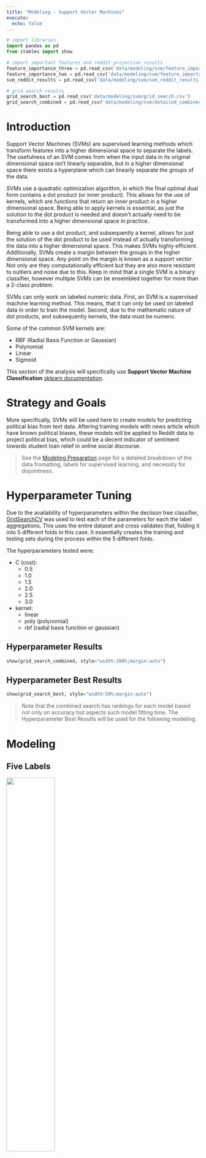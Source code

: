 ```yaml
---
title: "Modeling - Support Vector Machines"
execute:
  echo: false
---
```


```python
# import libraries
import pandas as pd
from itables import show

# import important features and reddit projection results
feature_importance_three = pd.read_csv('data/modeling/svm/feature_importance_three.csv')
feature_importance_two = pd.read_csv('data/modeling/svm/feature_importance_two.csv')
svm_reddit_results = pd.read_csv('data/modeling/svm/svm_reddit_results.csv')

# grid search results
grid_search_best = pd.read_csv('data/modeling/svm/grid_search.csv')
grid_search_combined = pd.read_csv('data/modeling/svm/detailed_combined.csv')

```

# Introduction

Support Vector Machines (SVMs) are supervised learning methods which transform features into a higher dimensional space to separate the labels. The usefulness of an SVM comes from when the input data in its original dimensional space isn’t linearly separable, but in a higher dimensional space there exists a hyperplane which can linearly separate the groups of the data.

SVMs use a quadratic optimization algorithm, in which the final optimal dual form contains a dot product (or inner product). This allows for the use of kernels, which are functions that return an inner product in a higher dimensional space. Being able to apply kernels is essential, as just the solution to the dot product is needed and doesn’t actually need to be transformed into a higher dimensional space in practice.

Being able to use a dot product, and subsequently a kernel, allows for just the solution of the dot product to be used instead of actually transforming the data into a higher dimensional space. This makes SVMs highly efficient. Additionally, SVMs create a margin between the groups in the higher dimensional space. Any point on the margin is known as a support vector. Not only are they computationally efficient but they are also more resistant to outliers and noise due to this. Keep in mind that a single SVM is a binary classifier, however multiple SVMs can be ensembled together for more than a 2-class problem.

SVMs can only work on labeled numeric data. First, an SVM is a supervised machine learning method. This means, that it can only be used on labeled data in order to train the model. Second, due to the mathematic nature of dot products, and subsequently kernels, the data must be numeric.

Some of the common SVM kernels are:

- RBF (Radial Basis Function or Gaussian)
- Polynomial
- Linear
- Sigmoid

This section of the analysis will specifically use **Support Vector Machine Classification** [sklearn documentation](https://scikit-learn.org/stable/modules/generated/sklearn.svm.SVC.html).

# Strategy and Goals

More specifically, SVMs will be used here to create models for predicting political bias from text data. Aftering training models with news article which have known political biases, these models will be applied to Reddit data to project political bias, which could be a decent indicator of sentiment towards student loan relief in online social discourse.

>See the [Modeling Preparation](modeling_prep.qmd) page for a detailed breakdown of the data fromatting, labels for supervised learning, and necessity for disjointness.

# Hyperparameter Tuning

Due to the availability of hyperparameters within the deciison tree classifier, [GridSearchCV](https://scikit-learn.org/stable/modules/generated/sklearn.model_selection.GridSearchCV.html) was used to test each of the parameters for each the label aggregations. This uses the entire dataset and cross validates that, folding it into 5 different folds in this case. It essentially creates the training and testing sets during the process within the 5 different folds.

The hyperparameters tested were:

- C (cost):
  - 0.5
  - 1.0
  - 1.5
  - 2.0
  - 2.5
  - 3.0
- kernel:
  - linear
  - poly (polynomial)
  - rbf (radial basis function or gaussian)

  
## Hyperparameter Results

```python
show(grid_search_combined, style="width:100%;margin:auto")
```

## Hyperparameter Best Results

```python
show(grid_search_best, style="width:50%;margin:auto")
```

> Note that the combined search has rankings for each model based not only on accuracy but aspects such model fitting time. The Hyperparameter Best Results will be used for the following modeling.

# Modeling

## Five Labels

![](images/modeling/svm/cm_five_labels.png){width=50% fig-align="center"}

The overall accuracy for testing across all five labels is about 55.51%. Predictions for Center performed overwhelmingly well. This could be indicative to the proportion of the labels as discussed in the modeling preparations page.

## Three Labels

![](images/modeling/svm/cm_three_labels.png){width=50% fig-align="center"}

When combining Lean Left and Lean Right with Left and Right, respectively, the model accuracy increasing to 61.23%. The model has a decent performance, with predictions for the Right political bias outperforming the other prediction categories. Left performed the worse.

## Strict Three Labels

![](images/modeling/svm/cm_strict_three_labels.png){width=50% fig-align="center"}

When the leaning political biases weren't combined, the accuracy of the model increased by over 10% for the three political bias labels. Overall decent results with its best performance on Right labels.

## Two Labels

![](images/modeling/svm/cm_two_labels.png){width=50% fig-align="center"}

When combining Lean Left and Lean Right with Left and Right, respectively, and dropping the Center label, the model accuracy was about 60%. There were still a high amount of incorrect predictions, which could be reflective on the leanings.

## Strict Two Labels

![](images/modeling/svm/cm_strict_two_labels.png){width=50% fig-align="center"}

When the leaning political biases weren't combined, and dropping the the Center label, the accuracy of the model was phenomenonal! On this particular training and testing set, there was a 96% accuracy. This is a respectable model, and the best performance with the SVM classification in this section. *It should be noted that this model on the grid search performance was only just above 80% accuracy when averaged across several different training and testing datasets*.

# Reddit Projections

To apply this model in projecting political bias on Reddit authors, feature permutation was performed on the best performing 3-Class and 2-Class models to obtain the most important features from the original 1000 labels. Subsequently:

1. The models were retrained on this subset of important features.
2. The Reddit count vectorized data was then reduced to these feautres.
3. The models were appplied to the Reddit subset.

## Feature Importance through Permutation

### Three Features - Strict Three Political Biases

```python
show(feature_importance_three[feature_importance_three['absolute_importance']>0], style="width:50%;margin:auto")
```

### Two Features - Strict Two Political Biases

```python
show(feature_importance_two[feature_importance_two['absolute_importance']>0], style="width:50%;margin:auto")
```

>The new Three Label Model will have 198 features and the new Two Label Model will have 351 features.


## Retrained Models

The retrained models with fewer features had roughly about the same accuracy (when compared to the grid search cross validation results).

### Three Features

![](images/modeling/svm/cm_important_three_labels.png){width=50% fig-align="center"}

### Two Features

![](images/modeling/svm/cm_important_two_labels.png){width=50% fig-align="center"}

## Reddit Projection Results

```python
show(svm_reddit_results, style="width:50%;margin:auto")
```

>The above illustrates the predicions for both the three and two label models as well as their probabilities. Combining the results in the last two columns illustrates the overall political bias (including leanings). Recall that the Reddit data is unlabeled, so the probabilities act as sure the model is in predicting the political biases. Recall that political biases are correlated with sentiment, with the Right having a more negative sentiment and the Left having a more positive sentiment.


# Conclusion

# Modeling Conclusions

Please see [Modeling Conclusions](modeling_conclusion.qmd) for a complete synthesis of the supervised machine learning models, especially concerning bias and sentiment.


---

# Code Links

- [Modeling Functions](https://github.com/Student-Loan-Forgiveness/Student-Loan-Forgiveness/blob/main/scripts/modeling/modeling_functions.py)
- [SVM Modeling](https://github.com/Student-Loan-Forgiveness/Student-Loan-Forgiveness/blob/main/scripts/modeling/svm.py)








